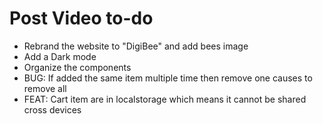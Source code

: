 # Post Video to-do

- Rebrand the website to "DigiBee" and add bees image
- Add a Dark mode
- Organize the components
- BUG: If added the same item multiple time then remove one causes to remove all
- FEAT: Cart item are in localstorage which means it cannot be shared cross devices